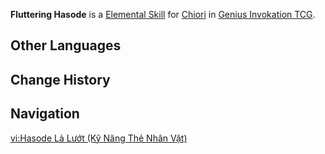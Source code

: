 {{About|the Character Card Skill for [[Genius Invokation TCG]]|the Playable Character Talent|Fluttering Hasode}}
{{Genius Invokation TCG Skill Infobox
|title = Fluttering Hasode
|image      = Fluttering Hasode Character Card Skill.png
|type       = Elemental Skill
|character  = Chiori
|element    = Geo
|matching = 3
|effect     = Select 1 Summon from 3 '''Chiori's Automaton Dolls'''<br><br>{{TCG Summon|Grouchy, Knife-Wielding Tamoto}}<br><br>{{TCG Summon|"Nothing to See Here" Tamoto}}<br><br>{{TCG Summon|Effortlessly Outclassing Opponents Tamoto}}<br><br>{{TCG Summon|Fighting With Her Eyes Shut Tamoto}}<br><br>{{TCG Summon|Bombastic Side-Eye Tamoto}}
|order      = 2
}}
'''Fluttering Hasode''' is a [[Character Card Elemental Skill|Elemental Skill]] for [[Chiori (Character Card)|Chiori]] in [[Genius Invokation TCG]].

==Other Languages==
{{Other Languages|Transclude=Fluttering Hasode}}

==Change History==
{{Change History|5.1}}

==Navigation==
{{Genius Invokation TCG Skill Navbox|Chiori}}

[[vi:Hasode Lả Lướt (Kỹ Năng Thẻ Nhân Vật)]]